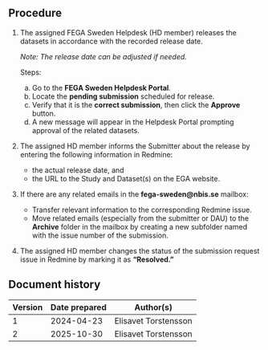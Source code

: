 ## Procedure

1. The assigned FEGA Sweden Helpdesk (HD member) releases the datasets in accordance with the recorded release date.  

   *Note: The release date can be adjusted if needed.*

   Steps:
   a. Go to the **FEGA Sweden Helpdesk Portal**.
   b. Locate the **pending submission** scheduled for release.
   c. Verify that it is the **correct submission**, then click the **Approve** button.
   d. A new message will appear in the Helpdesk Portal prompting approval of the related datasets.

2. The assigned HD member informs the Submitter about the release by entering the following information in Redmine:
   - the actual release date, and  
   - the URL to the Study and Dataset(s) on the EGA website.

3. If there are any related emails in the **fega-sweden@nbis.se** mailbox:
   - Transfer relevant information to the corresponding Redmine issue.  
   - Move related emails (especially from the submitter or DAU) to the **Archive** folder in the mailbox by creating a new subfolder named with the issue number of the submission.

4. The assigned HD member changes the status of the submission request issue in Redmine by marking it as **“Resolved.”**

## Document history

| Version | Date prepared | Author(s)            |
|----------|----------------|----------------------|
| 1        | 2024-04-23     | Elisavet Torstensson |
| 2        | 2025-10-30     | Elisavet Torstensson |
